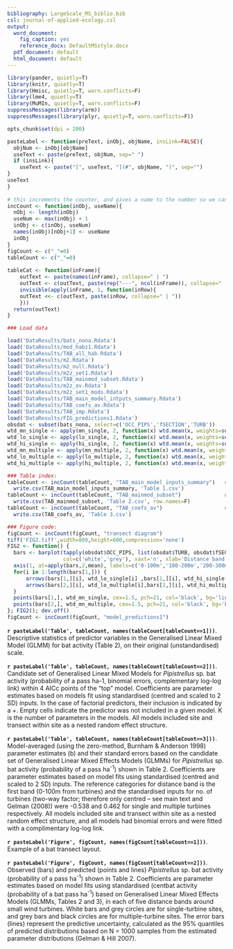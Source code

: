 ```yaml
---
bibliography: LargeScale_MS_biblio.bib
csl: journal-of-applied-ecology.csl
output:
  word_document:
    fig_caption: yes
    reference_docx: DefaultMSstyle.docx
  pdf_document: default
  html_document: default
---
```


```r
library(pander, quietly=T)
library(knitr, quietly=T)
library(Hmisc, quietly=T, warn.conflicts=F)
library(lme4, quietly=T)
library(MuMIn, quietly=T, warn.conflicts=F)
suppressMessages(library(arm))
suppressMessages(library(plyr, quietly=T, warn.conflicts=F))

opts_chunk$set(dpi = 200)

pasteLabel <- function(preText, inObj, objName, insLink=FALSE){
  objNum <- inObj[objName]
  useText <- paste(preText, objNum, sep=" ")
  if (insLink){
    useText <- paste("[", useText, "](#", objName, ")", sep="")
}
useText
}
 
# this increments the counter, and gives a name to the number so we can reference it later
incCount <- function(inObj, useName){
  nObj <- length(inObj)
  useNum <- max(inObj) + 1
  inObj <- c(inObj, useNum)
  names(inObj)[nObj+1] <- useName
  inObj
}
figCount <- c("_"=0)
tableCount <- c("_"=0)
 
tableCat <- function(inFrame){
    outText <- paste(names(inFrame), collapse=" | ")
    outText <- c(outText, paste(rep("---", ncol(inFrame)), collapse=" | "))
    invisible(apply(inFrame, 1, function(inRow){
    outText <<- c(outText, paste(inRow, collapse=" | "))
    }))
  return(outText)
} 

### Load data

load('DataResults/bats_nona.Rdata')
load('DataResults/mod_habz1.Rdata')
load('DataResults/TAB_all_hab.Rdata')
load('DataResults/m2.Rdata')
load('DataResults/m2_null.Rdata')
load('DataResults/m2z_set1.Rdata')
load('DataResults/TAB_mainmod_subset.Rdata')
load('DataResults/m2z_av.Rdata')
load('DataResults/m2z_set1_mods.Rdata')
load('DataResults/TAB_main_model_intputs_summary.Rdata')
load('DataResults/TAB_coefs_av.Rdata')
load('DataResults/TAB_imp.Rdata')
load('DataResults/FIG_predictions1.Rdata')
obsdat <- subset(bats_nona, select=c('OCC_PIPS','fSECTION','TURB'))
wtd_mn_single <- apply(mn_single, 2, function(x) wtd.mean(x, weights=subset(m2z_set1,delta<4)$weight))
wtd_lo_single <- apply(lo_single, 2, function(x) wtd.mean(x, weights=subset(m2z_set1,delta<4)$weight))
wtd_hi_single <- apply(hi_single, 2, function(x) wtd.mean(x, weights=subset(m2z_set1,delta<4)$weight))
wtd_mn_multiple <- apply(mn_multiple, 2, function(x) wtd.mean(x, weights=subset(m2z_set1,delta<4)$weight))
wtd_lo_multiple <- apply(lo_multiple, 2, function(x) wtd.mean(x, weights=subset(m2z_set1,delta<4)$weight))
wtd_hi_multiple <- apply(hi_multiple, 2, function(x) wtd.mean(x, weights=subset(m2z_set1,delta<4)$weight))

### Table index:
tableCount <- incCount(tableCount, "TAB_main_model_inputs_summary")   # Table 1
  write.csv(TAB_main_model_inputs_summary, 'Table 1.csv')
tableCount <- incCount(tableCount, "TAB_mainmod_subset")              # Table 2
  write.csv(TAB_mainmod_subset, 'Table 2.csv', row.names=F)
tableCount <- incCount(tableCount, "TAB_coefs_av")                    # Table 3
  write.csv(TAB_coefs_av, 'Table 3.csv')

### Figure code:
figCount <- incCount(figCount, "transect diagram")
tiff('FIG2.tiff',width=800,height=600,compression='none')
FIG2 <- function() {
  bars <- barplot(tapply(obsdat$OCC_PIPS, list(obsdat$TURB, obsdat$fSECTION), mean),beside=T,ylim=c(0,0.5), 
                  col=c('white','grey'), xaxt='n', xlab='Distance band', ylab='Probability of a Pipistrelle bat pass / ha')
  axis(1, at=apply(bars,2,mean), labels=c('0-100m','100-200m','200-300m','300-400m','400-500m'))
  for(i in 1:length(bars[1,])) {
      arrows(bars[1,][i], wtd_lo_single[i] ,bars[1,][i], wtd_hi_single[i], angle=90, code=3, length=0.1)
      arrows(bars[2,][i], wtd_lo_multiple[i],bars[2,][i], wtd_hi_multiple[i], angle=90, code=3, length=0.1)    
  }
  points(bars[1,], wtd_mn_single, cex=1.5, pch=21, col='black', bg='lightgrey')
  points(bars[2,], wtd_mn_multiple, cex=1.5, pch=21, col='black', bg='black')
}; FIG2(); dev.off()
figCount <- incCount(figCount, "model_predictions1")

```


**`r pasteLabel('Table', tableCount, names(tableCount[tableCount==1]))`**. Descriptive statistics of predictor variables in the Generalised Linear Mixed Model (GLMM) for bat activity (Table 2), on their original (unstandardised) scale.  
 
 
**`r pasteLabel('Table', tableCount, names(tableCount[tableCount==2]))`**. Candidate set of Generalised Linear Mixed Models for *Pipistrellus* sp. bat activity (probability of a pass ha-1, binomial errors, complementary log-log link) within 4 AICc points of the “top” model. Coefficients are parameter estimates based on models fit using standardised (centred and scaled to 2 SD) inputs. In the case of factorial predictors, their inclusion is indicated by a +. Empty cells indicate the predictor was not included in a given model. K is the number of parameters in the models.  All models included site and transect within site as a nested random effect structure.  
 
 
**`r pasteLabel('Table', tableCount, names(tableCount[tableCount==3]))`**. Model-averaged (using the zero-method, Burnham & Anderson 1998) parameter estimates (b) and their standard errors based on the candidate set of Generalised Linear Mixed Effects Models (GLMMs) for *Pipistrellus* sp. bat activity (probability of a pass ha^-1^) shown in Table 2. Coefficients are parameter estimates based on model fits using standardised (centred and scaled to 2 SD) inputs. The reference categories for distance band is the first band (0-100m from turbines) and the standardised inputs for no. of turbines (two-way factor; therefore only centred – see main text and Gelman (2008)) were -0.538 and 0.462 for single and multiple turbines respectively. All models included site and transect within site as a nested random effect structure, and all models had binomial errors and were fitted with a complimentary log-log link.  
 
 
**`r pasteLabel('Figure', figCount, names(figCount[tableCount==1]))`**. Example of a bat transect layout.  
 
 
**`r pasteLabel('Figure', figCount, names(figCount[tableCount==2]))`**. Observed (bars) and predicted (points and lines) *Pipistrellus* sp. bat activity (probability of a pass ha^-1^) shown in Table 2. Coefficients are parameter estimates based on model fits using standardised (centbat activity (probability of a bat pass ha^-1^) based on Generalised Linear Mixed Effects Models (GLMMs, Tables 2 and 3), in each of five distance bands around small wind turbines. White bars and grey circles are for single-turbine sites, and grey bars and black circles are for multiple-turbine sites. The error bars (lines) represent the predictive uncertainty, calculated as the 95% quantiles of predicted distributions based on N = 1000 samples from the estimated parameter distributions (Gelman & Hill 2007).


 

